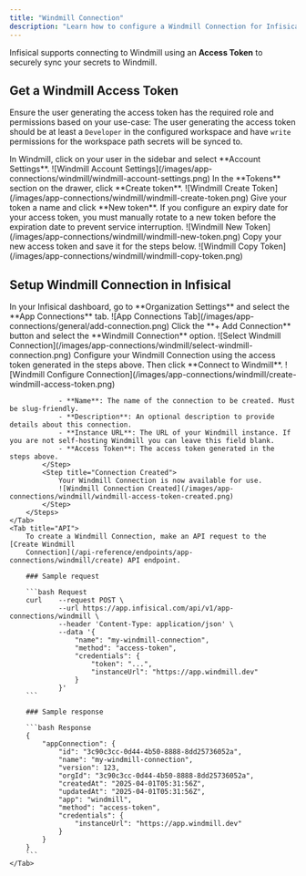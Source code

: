 ```yaml
---
title: "Windmill Connection"
description: "Learn how to configure a Windmill Connection for Infisical."
---
```


Infisical supports connecting to Windmill using an **Access Token** to securely sync your secrets to Windmill.

## Get a Windmill Access Token

Ensure the user generating the access token has the required role and permissions based on your use-case:
<Tabs>
    <Tab title="Secret Sync">
        <Note>
            The user generating the access token should be at least a `Developer` in the configured workspace and have `write` permissions for the workspace path secrets will be synced to.
        </Note>
    </Tab>
</Tabs>


<Steps>
    <Step title="Navigate to Account Settings">
        In Windmill, click on your user in the sidebar and select **Account Settings**.
        ![Windmill Account Settings](/images/app-connections/windmill/windmill-account-settings.png)
    </Step>
    <Step title="Access Token Section">
        In the **Tokens** section on the drawer, click **Create token**.
        ![Windmill Create Token](/images/app-connections/windmill/windmill-create-token.png)
    </Step>
    <Step title="Create Access Token">
        Give your token a name and click **New token**.
        <Note>
            If you configure an expiry date for your access token, you must manually rotate to a new token before the expiration date to prevent service interruption.
        </Note>
        ![Windmill New Token](/images/app-connections/windmill/windmill-new-token.png)
    </Step>
    <Step title="Copy Access Token">
        Copy your new access token and save it for the steps below.
        ![Windmill Copy Token](/images/app-connections/windmill/windmill-copy-token.png)
    </Step>
</Steps>


## Setup Windmill Connection in Infisical


<Tabs>
    <Tab title="Infisical UI">
        <Steps>
            <Step title="Navigate to App Connections">
                In your Infisical dashboard, go to **Organization Settings** and select the **App Connections** tab.
                ![App Connections Tab](/images/app-connections/general/add-connection.png)
            </Step>
            <Step title="Add Connection">
                Click the **+ Add Connection** button and select the **Windmill Connection** option.
                ![Select Windmill Connection](/images/app-connections/windmill/select-windmill-connection.png)
            </Step>
            <Step title="Configure Connection">
                Configure your Windmill Connection using the access token generated in the steps above. Then click **Connect to Windmill**.
                ![Windmill Configure Connection](/images/app-connections/windmill/create-windmill-access-token.png)

                - **Name**: The name of the connection to be created. Must be slug-friendly.
                - **Description**: An optional description to provide details about this connection.
                - **Instance URL**: The URL of your Windmill instance. If you are not self-hosting Windmill you can leave this field blank.
                - **Access Token**: The access token generated in the steps above.
            </Step>
            <Step title="Connection Created">
                Your Windmill Connection is now available for use.
                ![Windmill Connection Created](/images/app-connections/windmill/windmill-access-token-created.png)
            </Step>
        </Steps>
    </Tab>
    <Tab title="API">
        To create a Windmill Connection, make an API request to the [Create Windmill
        Connection](/api-reference/endpoints/app-connections/windmill/create) API endpoint.

        ### Sample request

        ```bash Request
        curl    --request POST \
                --url https://app.infisical.com/api/v1/app-connections/windmill \
                --header 'Content-Type: application/json' \
                --data '{
                    "name": "my-windmill-connection",
                    "method": "access-token",
                    "credentials": {
                        "token": "...",
                        "instanceUrl": "https://app.windmill.dev"
                    }
                }'
        ```

        ### Sample response

        ```bash Response
        {
            "appConnection": {
                "id": "3c90c3cc-0d44-4b50-8888-8dd25736052a",
                "name": "my-windmill-connection",
                "version": 123,
                "orgId": "3c90c3cc-0d44-4b50-8888-8dd25736052a",
                "createdAt": "2025-04-01T05:31:56Z",
                "updatedAt": "2025-04-01T05:31:56Z",
                "app": "windmill",
                "method": "access-token",
                "credentials": {
                    "instanceUrl": "https://app.windmill.dev"
                }
            }
        }
        ```
    </Tab>
</Tabs>
